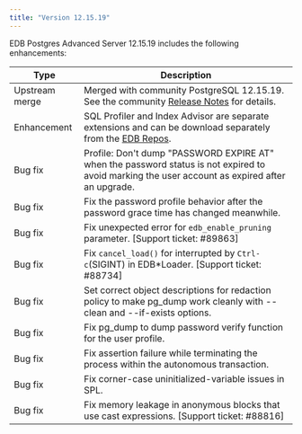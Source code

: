 ```yaml
---
title: "Version 12.15.19"
---
```


EDB Postgres Advanced Server 12.15.19 includes the following enhancements:

| Type           | Description                                                                                                                          | 
| -------------- | -------------------------------------------------------------------------------------------------------------------------------------| 
| Upstream merge | Merged with community PostgreSQL 12.15.19. See the community [Release Notes](https://www.postgresql.org/docs/release/12.15/) for details.   |  
| Enhancement    | SQL Profiler and Index Advisor are separate extensions and can be download separately from the [EDB Repos](https://repos.enterprisedb.com/). | 
| Bug fix        | Profile: Don't dump "PASSWORD EXPIRE AT" when the password status is not expired to avoid marking the user account as expired after an upgrade. |
| Bug fix        | Fix the password profile behavior after the password grace time has changed meanwhile. |
| Bug fix        | Fix unexpected error for `edb_enable_pruning` parameter. [Support ticket: #89863] |
| Bug fix        | Fix `cancel_load()` for interrupted by `Ctrl-c`(SIGINT) in EDB*Loader. [Support ticket: #88734] |
| Bug fix        | Set correct object descriptions for redaction policy to make pg_dump work cleanly with --clean and --if-exists options. |
| Bug fix        | Fix pg_dump to dump password verify function for the user profile.  |
| Bug fix        | Fix assertion failure while terminating the process within the autonomous transaction. |
| Bug fix        | Fix corner-case uninitialized-variable issues in SPL. |
| Bug fix        | Fix memory leakage in anonymous blocks that use cast expressions. [Support ticket: #88816] |
